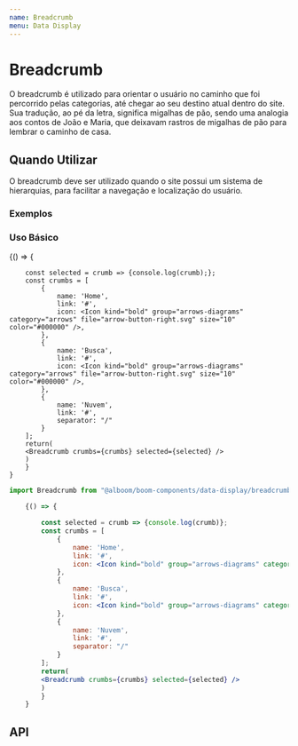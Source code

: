```yaml
---
name: Breadcrumb
menu: Data Display
---
```




# Breadcrumb

O breadcrumb é utilizado para orientar o usuário no caminho que foi percorrido pelas categorias, até chegar ao seu destino atual dentro do site. Sua tradução, ao pé da letra, significa migalhas de pão,
sendo uma analogia aos contos de João e Maria, que deixavam rastros de migalhas de pão para lembrar o caminho de casa.

## Quando Utilizar

O breadcrumb deve ser utilizado quando o site possui um sistema de hierarquias, para facilitar a navegação e localização do usuário.

### Exemplos

### Uso Básico

<Playground>
    {() => {
        
        const selected = crumb => {console.log(crumb);};
        const crumbs = [
            {
                name: 'Home', 
                link: '#',
                icon: <Icon kind="bold" group="arrows-diagrams" category="arrows" file="arrow-button-right.svg" size="10" color="#000000" />,
            },
            {
                name: 'Busca', 
                link: '#',
                icon: <Icon kind="bold" group="arrows-diagrams" category="arrows" file="arrow-button-right.svg" size="10" color="#000000" />,
            },
            {
                name: 'Nuvem', 
                link: '#',
                separator: "/"
            }
        ];
        return(
        <Breadcrumb crumbs={crumbs} selected={selected} />     
        )
        }
    }

</Playground>

```jsx
import Breadcrumb from "@alboom/boom-components/data-display/breadcrumb";

    {() => {

        const selected = crumb => {console.log(crumb)};
        const crumbs = [
            {
                name: 'Home', 
                link: '#',
                icon: <Icon kind="bold" group="arrows-diagrams" category="arrows" file="arrow-button-right.svg" size="10" color="#000000" />,
            },
            {
                name: 'Busca', 
                link: '#',
                icon: <Icon kind="bold" group="arrows-diagrams" category="arrows" file="arrow-button-right.svg" size="10" color="#000000" />,
            },
            {
                name: 'Nuvem', 
                link: '#',
                separator: "/"
            }
        ];
        return(
        <Breadcrumb crumbs={crumbs} selected={selected} />     
        )
        }
    }
```

## API

<Props of={Breadcrumb} />
